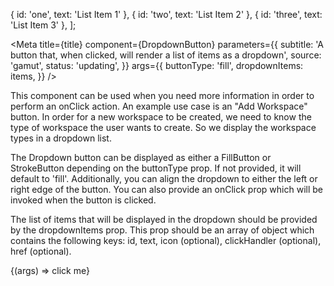 
  { id: 'one', text: 'List Item 1' },
  { id: 'two', text: 'List Item 2' },
  { id: 'three', text: 'List Item 3' },
];

<Meta
  title={title}
  component={DropdownButton}
  parameters={{
    subtitle:
      'A button that, when clicked, will render a list of items as a dropdown',
    source: 'gamut',
    status: 'updating',
  }}
  args={{
    buttonType: 'fill',
    dropdownItems: items,
  }}
/>

This component can be used when you need more information in order to perform an onClick action. An example use case is an "Add Workspace" button. In order for a new workspace to be created, we need to know the type of workspace the user wants to create. So we display the workspace types in a dropdown list.

The Dropdown button can be displayed as either a FillButton or StrokeButton depending on the buttonType prop. If not provided, it will default to 'fill'. Additionally, you can align the dropdown to either the left or right edge of the button. You can also provide an onClick prop which will be invoked when the button is clicked.

The list of items that will be displayed in the dropdown should be provided by the dropdownItems prop. This prop should be an array of object which contains the following keys: id, text, icon (optional), clickHandler (optional), href (optional).

<Canvas>
  <Story name="DropdownButton">
    {(args) => <DropdownButton {...args}>click me</DropdownButton>}
  </Story>
</Canvas>

<PropsTable story="DropdownButton" />
